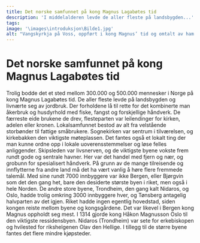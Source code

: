 ```yaml
---
title: Det norske samfunnet på kong Magnus Lagabøtes tid
description: 'I middelalderen levde de aller fleste på landsbygden...'
tags:
image: '\images\introduksjon\Bilde1.jpg'
alt: "Vangskyrkja på Voss, oppført i kong Magnus’ tid og omtalt av ham. Foto: Alf Tore Hommedal."
---
```



# Det norske samfunnet på kong Magnus Lagabøtes tid

<Container stil="initial side">
    Trolig bodde det et sted mellom 300.000 og 500.000 mennesker i Norge på kong Magnus Lagabøtes tid. De aller fleste levde på landsbygden og livnærte seg av jordbruk. Der forholdene lå til rette for det kombinerte man åkerbruk og husdyrhold med fiske, fangst og forskjellige håndverk. De færreste eide brukene de drev, flesteparten var leilendinger for kirken, adelen eller kronen. Lokalsamfunnet bestod av alt fra velstående storbønder til fattige småbrukere. Sognekirken var sentrum i tilværelsen, og kirkebakken den viktigste møteplassen. Det fantes også et lokalt ting der man kunne ordne opp i lokale uoverensstemmelser og løse felles anliggender. Skipsleden var livsnerven, og de viktigste byene vokste frem rundt gode og sentrale havner. Her var det handel med fjern og nær, og grobunn for spesialisert håndverk. På grunn av de mange tilreisende og innflytterne fra andre land må det ha vært vanlig å høre flere fremmede talemål. Med sine rundt 7000 innbyggere var ikke Bergen, eller Bjørgvin som det den gang het, bare den desiderte største byen i riket, men også i hele Norden. De andre store byene, Trondheim, den gang kalt Nidaros, og Oslo, hadde trolig omkring 3000 innbyggere hver, og Tønsberg antagelig halvparten av det igjen. Riket hadde ingen egentlig hovedstad, siden kongen reiste mellom byene og kongsgårdene. Det var likevel i Bergen kong Magnus oppholdt seg mest. I 1314 gjorde kong Håkon Magnusson Oslo til den viktigste ressidensbyen. Nidaros (Trondheim) var sete for erkebiskopen og hvilested for rikshelgenen Olav den Hellige. I tillegg til de større byene fantes det flere mindre kjøpsteder.
</Container>

<Figure
    image="\images\introduksjon\Holmen av Arkikon_150.jpg"
    title="Rekonstruksjon av utsikt mot Holmen fra Bryggens museum - for 700 år siden. Bilde: Arkikon as."
    alt="Rekonstruksjon av utsikt mot Holmen fra Bryggens museum - for 700 år siden. Bilde: Arkikon as."
>
</Figure>

